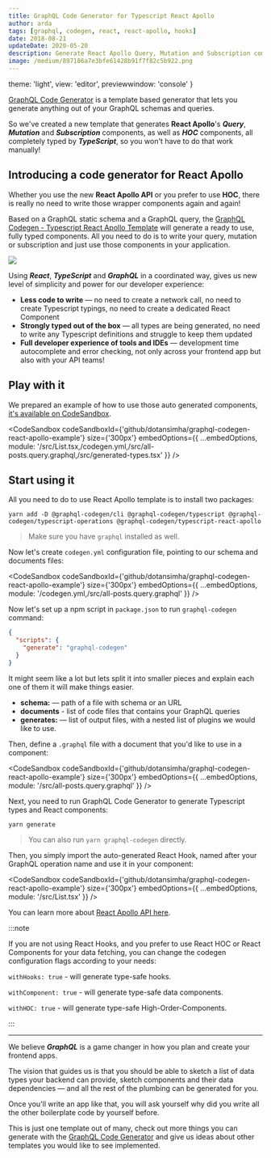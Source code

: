 ```yaml
---
title: GraphQL Code Generator for Typescript React Apollo
author: arda
tags: [graphql, codegen, react, react-apollo, hooks]
date: 2018-08-21
updateDate: 2020-05-20
description: Generate React Apollo Query, Mutation and Subscription components and hook. All completely typed by TypeScript.
image: /medium/897186a7e3bfe61428b91f7f82c5b922.png
---
```



<Article />

  theme: 'light',
  view: 'editor',
  previewwindow: 'console'
}

[GraphQL Code Generator](https://github.com/dotansimha/graphql-code-generator/) is a template based generator that lets you generate anything out of your GraphQL schemas and queries.

So we've created a new template that generates **React Apollo**'s **_Query_**, **_Mutation_** and **_Subscription_** components, as well as **_HOC_** components, all completely typed by **_TypeScript_**, so you won't have to do that work manually!

# Introducing a code generator for React Apollo

Whether you use the new **React Apollo API** or you prefer to use **HOC**, there is really no need to write those wrapper components again and again!

Based on a GraphQL static schema and a GraphQL query, the [GraphQL Codegen - Typescript React Apollo Template](https://github.com/dotansimha/graphql-code-generator/tree/master/packages/templates/typescript-react-apollo) will generate a ready to use, fully typed components. All you need to do is to write your query, mutation or subscription and just use those components in your application.

![](/medium/b58035f95547416aab98b54d3ce812f6.png)

Using **_React_**, **_TypeScript_** and **_GraphQL_** in a coordinated way, gives us new level of simplicity and power for our developer experience:

- **Less code to write** — no need to create a network call, no need to create Typescript typings, no need to create a dedicated React Component
- **Strongly typed out of the box** — all types are being generated, no need to write any Typescript definitions and struggle to keep them updated
- **Full developer experience of tools and IDEs** — development time autocomplete and error checking, not only across your frontend app but also with your API teams!

# Play with it

We prepared an example of how to use those auto generated components, [it's available on CodeSandbox](https://codesandbox.io/s/github/dotansimha/graphql-codegen-react-apollo-example).

<CodeSandbox
  codeSandboxId={'github/dotansimha/graphql-codegen-react-apollo-example'}
  size={'300px'}
  embedOptions={{
    ...embedOptions,
    module:
      '/src/List.tsx,/codegen.yml,/src/all-posts.query.graphql,/src/generated-types.tsx'
  }}
/>

# Start using it

All you need to do to use React Apollo template is to install two packages:

```
yarn add -D @graphql-codegen/cli @graphql-codegen/typescript @graphql-codegen/typescript-operations @graphql-codegen/typescript-react-apollo
```

> Make sure you have `graphql` installed as well.

Now let's create `codegen.yml` configuration file, pointing to our schema and documents files:

<CodeSandbox
  codeSandboxId={'github/dotansimha/graphql-codegen-react-apollo-example'}
  size={'300px'}
  embedOptions={{
    ...embedOptions,
    module: '/codegen.yml,/src/all-posts.query.graphql'
  }}
/>

Now let's set up a npm script in `package.json` to run `graphql-codegen` command:

```json
{
  "scripts": {
    "generate": "graphql-codegen"
  }
}
```

It might seem like a lot but lets split it into smaller pieces and explain each one of them it will make things easier.

- **schema:** — path of a file with schema or an URL
- **documents** - list of code files that contains your GraphQL queries
- **generates:** — list of output files, with a nested list of plugins we would like to use.

Then, define a `.graphql` file with a document that you'd like to use in a component:

<CodeSandbox
  codeSandboxId={'github/dotansimha/graphql-codegen-react-apollo-example'}
  size={'300px'}
  embedOptions={{ ...embedOptions, module: '/src/all-posts.query.graphql' }}
/>

Next, you need to run GraphQL Code Generator to generate Typescript types and React components:

```
yarn generate
```

> You can also run `yarn graphql-codegen` directly.

Then, you simply import the auto-generated React Hook, named after your GraphQL operation name and use it in your component:

<CodeSandbox
  codeSandboxId={'github/dotansimha/graphql-codegen-react-apollo-example'}
  size={'300px'}
  embedOptions={{ ...embedOptions, module: '/src/List.tsx' }}
/>

You can learn more about [React Apollo API here](https://www.apollographql.com/docs/react/).

:::note

If you are not using React Hooks, and you prefer to use React HOC or React Components for your data fetching, you can change the codegen configuration flags according to your needs:

`withHooks: true` - will generate type-safe hooks.

`withComponent: true` - will generate type-safe data components.

`withHOC: true` - will generate type-safe High-Order-Components.

:::

---

We believe **_GraphQL_** is a game changer in how you plan and create your frontend apps.

The vision that guides us is that you should be able to sketch a list of data types your backend can provide, sketch components and their data dependencies — and all the rest of the plumbing can be generated for you.

Once you'll write an app like that, you will ask yourself why did you write all the other boilerplate code by yourself before.

This is just one template out of many, check out more things you can generate with the [GraphQL Code Generator](https://graphql-code-generator.com/) and give us ideas about other templates you would like to see implemented.
